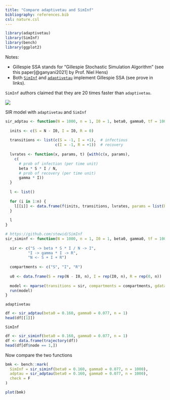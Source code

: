 ```yaml
---
title: "Compare adaptivetau and SimInf"
bibliography: references.bib
csl: nature.csl
---
```


```r
library(adaptivetau)
library(SimInf)
library(bench)
library(ggplot2)
```

Notes:

-   Gillespie SSA stands for "Gillespie Stochastic Simulation Algorithm" (see this paper[@ganyani2021] by Prof. Niel Hens)
-   Both [`SimInf`](https://cran.r-project.org/web/packages/SimInf/index.html) and [`adaptivetau`](https://cran.r-project.org/web/packages/adaptivetau/index.html) implement Gillespie SSA (see prove in links).

`SimInf` authors claimed that they are 20 times faster than `adaptivetau`.

![](../img/adptau-siminf.png)

SIR model with `adaptivetau` and `SimInf`

```r
sir_adptau <- function(N = 1000, n = 1, I0 = 1, beta0, gamma0, tf = 100, f = adaptivetau::ssa.adaptivetau) {
  
  inits <- c(S = N - I0, I = I0, R = 0)
  
  transitions <- list(c(S = -1, I = +1),  # infectious
                      c(I = -1, R = +1))  # recovery
  
  lvrates <- function(x, params, t) {with(c(x, params),
    c(
      # prob of infection (per time unit)
      beta * S * I / N,
      # prob of recovery (per time unit)
      gamma * I))
  }
  
  l <- list()
  
  for (i in 1:n) {
    l[[i]] <- data.frame(f(inits, transitions, lvrates, params = list(beta = beta0, gamma = gamma0), tf = tf))
  }
  
  l
}

# https://github.com/stewid/SimInf
sir_siminf <- function(N = 1000, n = 1, I0 = 1, beta0, gamma0, tf = 100) {
  
  sir <- c("S -> beta * S * I / N -> I",
          "I -> gamma * I -> R",
          "N <- S + I + R")
  
  compartments <- c("S", "I", "R")
  
  u0 <- data.frame(S = rep(N - I0, n), I = rep(I0, n), R = rep(0, n))
  
  model <- mparse(transitions = sir, compartments = compartments, gdata = c(beta = beta0, gamma = gamma0), u0 = u0, tspan = 1:tf)
  run(model)
}
```

`adaptivetau`

```r
df <- sir_adptau(beta0 = 0.160, gamma0 = 0.077, n = 1)
head(df[[1]])
```

`SimInf`

```r
df <- sir_siminf(beta0 = 0.160, gamma0 = 0.077, n = 1)
df <- data.frame(trajectory(df))
head(df[df$node == 1,])
```

Now compare the two functions

```r
bmk <- bench::mark(
  SimInf = sir_siminf(beta0 = 0.160, gamma0 = 0.077, n = 1000),
  adptau = sir_adptau(beta0 = 0.160, gamma0 = 0.077, n = 1000),
  check = F
)

plot(bmk)
```
